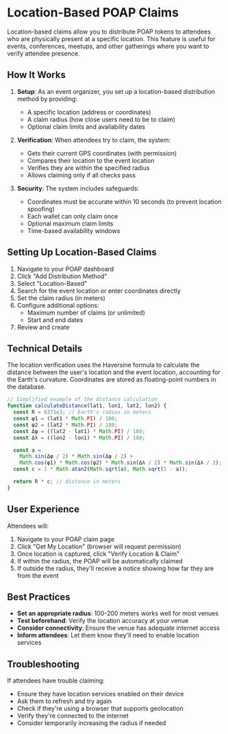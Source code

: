 # Location-Based POAP Claims

Location-based claims allow you to distribute POAP tokens to attendees who are physically present at a specific location. This feature is useful for events, conferences, meetups, and other gatherings where you want to verify attendee presence.

## How It Works

1. **Setup**: As an event organizer, you set up a location-based distribution method by providing:
   - A specific location (address or coordinates)
   - A claim radius (how close users need to be to claim)
   - Optional claim limits and availability dates

2. **Verification**: When attendees try to claim, the system:
   - Gets their current GPS coordinates (with permission)
   - Compares their location to the event location
   - Verifies they are within the specified radius
   - Allows claiming only if all checks pass

3. **Security**: The system includes safeguards:
   - Coordinates must be accurate within 10 seconds (to prevent location spoofing)
   - Each wallet can only claim once
   - Optional maximum claim limits
   - Time-based availability windows

## Setting Up Location-Based Claims

1. Navigate to your POAP dashboard
2. Click "Add Distribution Method"
3. Select "Location-Based"
4. Search for the event location or enter coordinates directly
5. Set the claim radius (in meters)
6. Configure additional options:
   - Maximum number of claims (or unlimited)
   - Start and end dates
7. Review and create

## Technical Details

The location verification uses the Haversine formula to calculate the distance between the user's location and the event location, accounting for the Earth's curvature. Coordinates are stored as floating-point numbers in the database.

```typescript
// Simplified example of the distance calculation
function calculateDistance(lat1, lon1, lat2, lon2) {
  const R = 6371e3; // Earth's radius in meters
  const φ1 = (lat1 * Math.PI) / 180;
  const φ2 = (lat2 * Math.PI) / 180;
  const Δφ = ((lat2 - lat1) * Math.PI) / 180;
  const Δλ = ((lon2 - lon1) * Math.PI) / 180;

  const a =
    Math.sin(Δφ / 2) * Math.sin(Δφ / 2) +
    Math.cos(φ1) * Math.cos(φ2) * Math.sin(Δλ / 2) * Math.sin(Δλ / 2);
  const c = 2 * Math.atan2(Math.sqrt(a), Math.sqrt(1 - a));

  return R * c; // distance in meters
}
```

## User Experience

Attendees will:
1. Navigate to your POAP claim page
2. Click "Get My Location" (browser will request permission)
3. Once location is captured, click "Verify Location & Claim"
4. If within the radius, the POAP will be automatically claimed
5. If outside the radius, they'll receive a notice showing how far they are from the event

## Best Practices

- **Set an appropriate radius**: 100-200 meters works well for most venues
- **Test beforehand**: Verify the location accuracy at your venue
- **Consider connectivity**: Ensure the venue has adequate internet access
- **Inform attendees**: Let them know they'll need to enable location services

## Troubleshooting

If attendees have trouble claiming:
- Ensure they have location services enabled on their device
- Ask them to refresh and try again
- Check if they're using a browser that supports geolocation
- Verify they're connected to the internet
- Consider temporarily increasing the radius if needed 